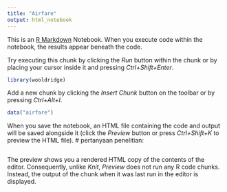 ---
title: "Airfare"
output: html_notebook
---

This is an [R Markdown](http://rmarkdown.rstudio.com) Notebook. When you execute code within the notebook, the results appear beneath the code. 

Try executing this chunk by clicking the *Run* button within the chunk or by placing your cursor inside it and pressing *Ctrl+Shift+Enter*. 

```{r}
library(wooldridge)
```

Add a new chunk by clicking the *Insert Chunk* button on the toolbar or by pressing *Ctrl+Alt+I*.
```{r}
data("airfare")
```

When you save the notebook, an HTML file containing the code and output will be saved alongside it (click the *Preview* button or press *Ctrl+Shift+K* to preview the HTML file).
# pertanyaan penelitian:  
```{r}

```

The preview shows you a rendered HTML copy of the contents of the editor. Consequently, unlike *Knit*, *Preview* does not run any R code chunks. Instead, the output of the chunk when it was last run in the editor is displayed.
